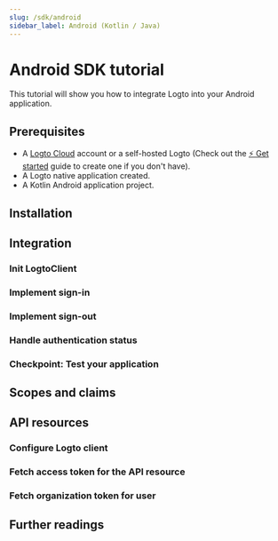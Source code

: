 ```yaml
---
slug: /sdk/android
sidebar_label: Android (Kotlin / Java)
---
```



# Android SDK tutorial

This tutorial will show you how to integrate Logto into your Android application.

<AndroidTutorialTip />

## Prerequisites

- A [Logto Cloud](https://cloud.logto.io) account or a self-hosted Logto (Check out the [⚡ Get started](https://docs.logto.io/docs/tutorials/get-started/) guide to create one if you don't have).
- A Logto native application created.
- A Kotlin Android application project.

## Installation

<Installation />

## Integration

### Init LogtoClient

<InitLogtoClient />

### Implement sign-in

<ImplementSignIn />

### Implement sign-out

<ImplementSignOut />

### Handle authentication status

<HandleAuthenticationStatus />

### Checkpoint: Test your application

<CheckIntegration />

## Scopes and claims

<ScopesAndClaims />

## API resources

<ApiResourcesDescription />

### Configure Logto client

<ConfigApiResources />

### Fetch access token for the API resource

<FetchAccessTokenForApiResources />

### Fetch organization token for user

<FetchOrganizationTokenForUser />

## Further readings

<FurtherReadings />

